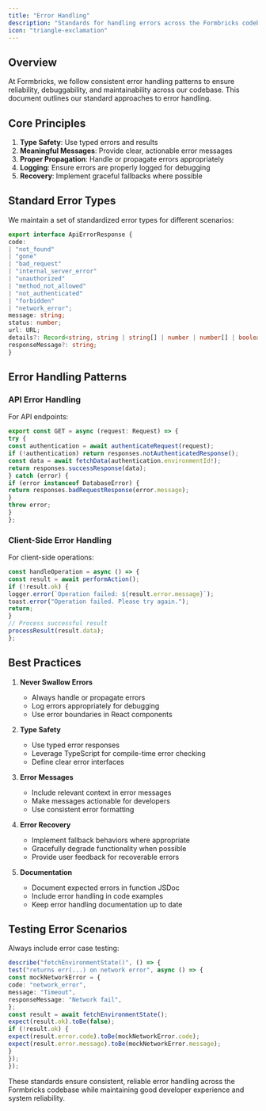 ```yaml
---
title: "Error Handling"
description: "Standards for handling errors across the Formbricks codebase"
icon: "triangle-exclamation"
---
```


## Overview

At Formbricks, we follow consistent error handling patterns to ensure reliability, debuggability, and maintainability across our codebase. This document outlines our standard approaches to error handling.

## Core Principles

1. **Type Safety**: Use typed errors and results
2. **Meaningful Messages**: Provide clear, actionable error messages
3. **Proper Propagation**: Handle or propagate errors appropriately
4. **Logging**: Ensure errors are properly logged for debugging
5. **Recovery**: Implement graceful fallbacks where possible



## Standard Error Types

We maintain a set of standardized error types for different scenarios:

```typescript
export interface ApiErrorResponse {
code:
| "not_found"
| "gone"
| "bad_request"
| "internal_server_error"
| "unauthorized"
| "method_not_allowed"
| "not_authenticated"
| "forbidden"
| "network_error";
message: string;
status: number;
url: URL;
details?: Record<string, string | string[] | number | number[] | boolean | boolean[]>;
responseMessage?: string;
}
```


## Error Handling Patterns

### API Error Handling

For API endpoints:

```typescript
export const GET = async (request: Request) => {
try {
const authentication = await authenticateRequest(request);
if (!authentication) return responses.notAuthenticatedResponse();
const data = await fetchData(authentication.environmentId!);
return responses.successResponse(data);
} catch (error) {
if (error instanceof DatabaseError) {
return responses.badRequestResponse(error.message);
}
throw error;
}
};
```


### Client-Side Error Handling

For client-side operations:

```typescript
const handleOperation = async () => {
const result = await performAction();
if (!result.ok) {
logger.error(`Operation failed: ${result.error.message}`);
toast.error("Operation failed. Please try again.");
return;
}
// Process successful result
processResult(result.data);
};
```

## Best Practices

1. **Never Swallow Errors**
   - Always handle or propagate errors
   - Log errors appropriately for debugging
   - Use error boundaries in React components

2. **Type Safety**
   - Use typed error responses
   - Leverage TypeScript for compile-time error checking
   - Define clear error interfaces

3. **Error Messages**
   - Include relevant context in error messages
   - Make messages actionable for developers
   - Use consistent error formatting

4. **Error Recovery**
   - Implement fallback behaviors where appropriate
   - Gracefully degrade functionality when possible
   - Provide user feedback for recoverable errors

5. **Documentation**
   - Document expected errors in function JSDoc
   - Include error handling in code examples
   - Keep error handling documentation up to date

## Testing Error Scenarios

Always include error case testing:

```typescript
describe("fetchEnvironmentState()", () => {
test("returns err(...) on network error", async () => {
const mockNetworkError = {
code: "network_error",
message: "Timeout",
responseMessage: "Network fail",
};
const result = await fetchEnvironmentState();
expect(result.ok).toBe(false);
if (!result.ok) {
expect(result.error.code).toBe(mockNetworkError.code);
expect(result.error.message).toBe(mockNetworkError.message);
}
});
});

```


These standards ensure consistent, reliable error handling across the Formbricks codebase while maintaining good developer experience and system reliability.